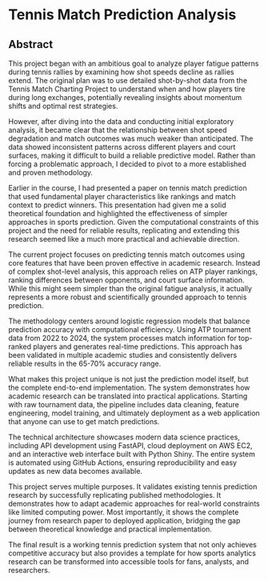 # Tennis Match Prediction Analysis

## Abstract

This project began with an ambitious goal to analyze player fatigue patterns during tennis rallies by examining how shot speeds decline as rallies extend. The original plan was to use detailed shot-by-shot data from the Tennis Match Charting Project to understand when and how players tire during long exchanges, potentially revealing insights about momentum shifts and optimal rest strategies.

However, after diving into the data and conducting initial exploratory analysis, it became clear that the relationship between shot speed degradation and match outcomes was much weaker than anticipated. The data showed inconsistent patterns across different players and court surfaces, making it difficult to build a reliable predictive model. Rather than forcing a problematic approach, I decided to pivot to a more established and proven methodology.

Earlier in the course, I had presented a paper on tennis match prediction that used fundamental player characteristics like rankings and match context to predict winners. This presentation had given me a solid theoretical foundation and highlighted the effectiveness of simpler approaches in sports prediction. Given the computational constraints of this project and the need for reliable results, replicating and extending this research seemed like a much more practical and achievable direction.

The current project focuses on predicting tennis match outcomes using core features that have been proven effective in academic research. Instead of complex shot-level analysis, this approach relies on ATP player rankings, ranking differences between opponents, and court surface information. While this might seem simpler than the original fatigue analysis, it actually represents a more robust and scientifically grounded approach to tennis prediction.

The methodology centers around logistic regression models that balance prediction accuracy with computational efficiency. Using ATP tournament data from 2022 to 2024, the system processes match information for top-ranked players and generates real-time predictions. This approach has been validated in multiple academic studies and consistently delivers reliable results in the 65-70% accuracy range.

What makes this project unique is not just the prediction model itself, but the complete end-to-end implementation. The system demonstrates how academic research can be translated into practical applications. Starting with raw tournament data, the pipeline includes data cleaning, feature engineering, model training, and ultimately deployment as a web application that anyone can use to get match predictions.

The technical architecture showcases modern data science practices, including API development using FastAPI, cloud deployment on AWS EC2, and an interactive web interface built with Python Shiny. The entire system is automated using GitHub Actions, ensuring reproducibility and easy updates as new data becomes available.

This project serves multiple purposes. It validates existing tennis prediction research by successfully replicating published methodologies. It demonstrates how to adapt academic approaches for real-world constraints like limited computing power. Most importantly, it shows the complete journey from research paper to deployed application, bridging the gap between theoretical knowledge and practical implementation.

The final result is a working tennis prediction system that not only achieves competitive accuracy but also provides a template for how sports analytics research can be transformed into accessible tools for fans, analysts, and researchers.
